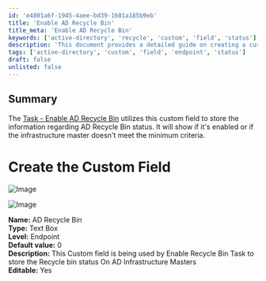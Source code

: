 ```yaml
---
id: 'e4801a6f-1945-4aee-bd39-1601a185b9eb'
title: 'Enable AD Recycle Bin'
title_meta: 'Enable AD Recycle Bin'
keywords: ['active-directory', 'recycle', 'custom', 'field', 'status']
description: 'This document provides a detailed guide on creating a custom field for tracking the status of the Active Directory Recycle Bin. It outlines the necessary steps to set up the field, including its properties and usage in the Enable Recycle Bin Task.'
tags: ['active-directory', 'custom', 'field', 'endpoint', 'status']
draft: false
unlisted: false
---
```

## Summary

The [Task - Enable AD Recycle Bin](https://proval.itglue.com/DOC-5078775-15349513) utilizes this custom field to store the information regarding AD Recycle Bin status. It will show if it's enabled or if the infrastructure master doesn't meet the minimum criteria.

# Create the Custom Field

![Image](../../../static/img/AD-Recycle-Bin/image_1.png)

![Image](../../../static/img/AD-Recycle-Bin/image_2.png)

**Name:** AD Recycle Bin  
**Type:** Text Box  
**Level:** Endpoint  
**Default value:** 0  
**Description:** This Custom field is being used by Enable Recycle Bin Task to store the Recycle bin status On AD Infrastructure Masters  
**Editable:** Yes  












